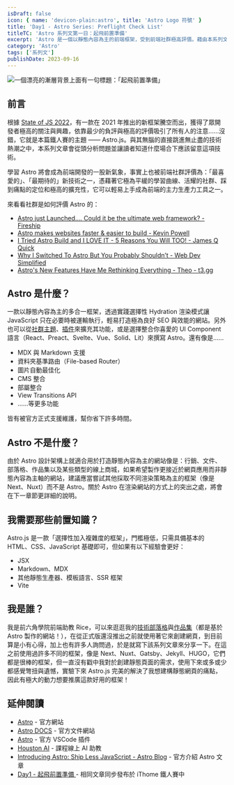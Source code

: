 ```yaml
---
isDraft: false
icon: { name: 'devicon-plain:astro', title: 'Astro Logo 符號' }
title: 'Day1 - Astro Series: Preflight Check List'
titleTC: 'Astro 系列文第一日：起飛前置準備'
excerpt: 'Astro 是一個以靜態內容為主的前端框架，受到前端社群極高評價。藉由本系列文章將持續 30 日不間斷的更新帶領你上手它！今日大致介紹 Astro 的優勢與劣勢，以及社群與周邊資源。'
category: 'Astro'
tags: ['系列文']
publishDate: 2023-09-16
---
```


![一個漂亮的漸層背景上面有一句標題：「起飛前置準備」](./day1-pre-flight-checklist.webp)

## 前言

根據 [State of JS 2022](https://2022.stateofjs.com/en-US/libraries/rendering-frameworks/)，有一款在 2021 年推出的新框架騰空而出，獲得了眾開發者極高的關注與興趣，依靠最少的負評與極高的評價吸引了所有人的注意……沒錯，它就是本篇鐵人賽的主題 —— Astro.js。與其無腦的直接跳進無止盡的技術熱潮之中，本系列文章會從頭分析問題並讓讀者知道什麼場合下應該留意這項技術。

學習 Astro 將會成為前端開發的一股新氣象，事實上也被前端社群評價為：「最喜愛的」、「最期待的」新技術之一，憑藉著它極為平緩的學習曲線、活耀的社群、踩到痛點的定位和極高的擴充性，它可以輕易上手成為前端的主力生產力工具之一。

來看看社群是如何評價 Astro 的：

- [Astro just Launched.... Could it be the ultimate web framework? - Fireship](https://www.youtube.com/watch?v=gxBkghlglTg)
- [Astro makes websites faster & easier to build - Kevin Powell](https://www.youtube.com/watch?v=acgIGT0J99U)
- [I Tried Astro Build and I LOVE IT - 5 Reasons You Will TOO! - James Q Quick](https://www.youtube.com/watch?v=wND4lSml31A)
- [Why I Switched To Astro But You Probably Shouldn’t - Web Dev Simplified](https://www.youtube.com/watch?v=YtaR_I65wmI)
- [Astro's New Features Have Me Rethinking Everything - Theo - t3․gg](https://www.youtube.com/watch?v=CYuujJvgmns)

## Astro 是什麼？

一款以靜態內容為主的多合一框架，透過實踐選擇性 Hydration 渲染模式讓 JavaScript 只在必要時被運輸執行，輕易打造極為良好 SEO 與效能的網站。另外也可以從[社群主題](https://astro.build/themes/)、[插件](https://astro.build/integrations/)來擴充其功能，或是選擇整合你喜愛的 UI Component 語言（React、Preact、Svelte、Vue、Solid、Lit）來撰寫 Astro。還有像是……

- MDX 與 Markdown 支援
- 資料夾基準路由（File-based Router）
- 圖片自動最佳化
- CMS 整合
- 部屬整合
- View Transitions API
- ……等更多功能

皆有被官方正式支援維護，幫你省下許多時間。

## Astro 不是什麼？

由於 Astro 設計架構上就適合用於打造靜態內容為主的網站像是：行銷、文件、部落格、作品集以及某些類型的線上商城，如果希望製作更接近於網頁應用而非靜態內容為主軸的網站，建議應當嘗試其他採取不同渲染策略為主的框架（像是 Next、Nuxt）而不是 Astro。關於 Astro 在渲染網站的方式上的突出之處，將會在下一章節更詳細的說明。

## 我需要那些前置知識？

Astro.js 是一款「選擇性加入複雜度的框架」，門檻極低，只需具備基本的 HTML、CSS、JavaScript 基礎即可，但如果有以下經驗會更好：

- JSX
- Markdown、MDX
- 其他靜態生產器、模板語言、SSR 框架
- Vite

## 我是誰？

我是前六角學院前端助教 Rice，可以來逛逛我的[技術部落格](https://www.webdong.dev/)與[作品集](https://weweweb.pages.dev/)（都是基於 Astro 製作的網站！），在從正式版還沒推出之前就使用著它來創建網頁，到目前算是小有心得，加上也有許多人詢問過，於是就寫下該系列文章來分享一下。在這之前使用過許多不同的框架，像是 Next、Nuxt、Gatsby、Jekyll、HUGO，它們都是很棒的框架，但一直沒有戳中我對於創建靜態頁面的需求，使用下來或多或少都感覺彆扭與遺憾，實驗下來 Astro.js 完美的解決了我想建構靜態網頁的痛點，因此有極大的動力想要推廣這款好用的框架！

## 延伸閱讀

- [Astro](https://astro.build/) - 官方網站
- [Astro DOCS](https://docs.astro.build/en/getting-started/) - 官方文件網站
- [Astro](https://marketplace.visualstudio.com/items?itemName=astro-build.astro-vscode) - 官方 VSCode 插件
- [Houston AI](https://houston.astro.build/) - 課程線上 AI 助教
- [Introducing Astro: Ship Less JavaScript - Astro Blog](https://astro.build/blog/introducing-astro/) - 官方介紹 Astro 文章
- [Day1 - 起飛前置準備 ](https://ithelp.ithome.com.tw/articles/10319064) - 相同文章同步發布於 iThome 鐵人賽中
